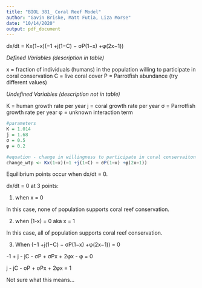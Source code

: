 ```yaml
---
title: "BIOL 381_ Coral Reef Model"
author: "Gavin Briske, Matt Futia, Liza Morse"
date: "10/14/2020"
output: pdf_document
---
```


dx/dt = Kx(1−x)(−1 +j(1−C) − σP(1−x) +φ(2x−1))

*Defined Variables (description in table)*

x = fraction of individuals (humans) in the population willing to participate in coral conservation
C = live coral cover 
P = Parrotfish abundance (try different values)

*Undefined Variables (description not in table)*

K = human growth rate per year
j = coral growth rate per year
σ = Parrotfish growth rate per year
φ = unknown interaction term

```r
#parameters
K = 1.014
j = 1.68
σ = 0.5
φ = 0.2

#equation - change in willingness to participate in coral conservaiton
change_wtp <- Kx(1−x)(−1 +j(1−C) − σP(1−x) +φ(2x−1))


```

Equilibrium points occur when dx/dt = 0. 

dx/dt = 0 at 3 points:

1) when x = 0

In this case, none of population supports coral reef conservation.

2) when (1-x) = 0 aka x = 1

In this case, all of population supports coral reef conservation.

3) When (−1 +j(1−C) − σP(1−x) +φ(2x−1)) = 0

-1 + j - jC - σP + σPx + 2φx - φ = 0

j - jC - σP + σPx + 2φx = 1

Not sure what this means...

